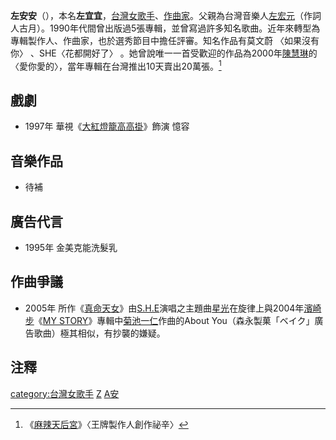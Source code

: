 {{藝人
| 姓名     = 左安安
| 類型     = 女歌手
| 圖片     = 
| 圖片尺寸 = 
| 圖片簡介 = 
| 原名     = 左宜宜
| 外文名   = 
| 外文     = 
| 羅馬拼音 = 
| 英文名   = 
| 綽號     = 
| 其他藝名 = 
| 國籍     = {{ROC}}
| 民族     = 
| 籍貫     = 
| 出生日期 = {{birth_date_and _age|1971|8|29}}
| 出生地點 = {{ROC|臺灣省}}[[臺北縣|臺北縣]]（今新北市）
| 逝世日期 = 
| 逝世地點 = 
| 職業     = [[歌手|歌手]]、[[作曲家|作曲家]]、[[製作|製作]]、歌唱比賽[[評審|評審]]
| 語言     = 
| 教育程度 = 
| 宗教信仰 = 道教
| 父母     = [[左宏元|左宏元]]（父）
| 配偶     = 
| 音樂類型 = [[華語流行音樂|華語流行音樂]]
| 演奏樂器 = 
| 出身地   = 
| 出道作   = 《你戀愛的樣子很中國》
| 出道日期 = 1991年
| 代表作   = 
| 活躍年代 = 1991年至今
| 唱片公司 = 
| 經紀公司 = 
| 網站     = 
| 相關團體 = 
| 獎項     = 
| IMDb    = 
}}
'''左安安'''（{{bd|1971年|8月29日}}），本名'''左宜宜'''，[[台灣|台灣]][[女歌手|女歌手]]、[[作曲家|作曲家]]。父親為台灣音樂人[[左宏元|左宏元]]（作詞人古月）。1990年代間曾出版過5張專輯，並曾寫過許多知名歌曲。近年來轉型為專輯製作人、作曲家，也於選秀節目中擔任評審。知名作品有莫文蔚 〈如果沒有你〉 、SHE〈花都開好了〉 。她曾說唯一一首受歡迎的作品為2000年[[陳慧琳|陳慧琳]]的〈愛你愛的〉，當年專輯在台灣推出10天賣出20萬張。<ref>《[[麻辣天后宮|麻辣天后宮]]》〈王牌製作人創作祕辛〉</ref>

== 戲劇 ==
*1997年 華視《[[大紅燈籠高高掛|大紅燈籠高高掛]]》飾演 憶容
== 音樂作品 ==
*待補
== 廣告代言 ==
*1995年 金美克能洗髮乳

== 作曲爭議 ==
*2005年 所作《[[真命天女|真命天女]]》由[[S.H.E|S.H.E]]演唱之主題曲[[星光|星光]]在旋律上與2004年[[濱崎步|濱崎步]]《[[MY_STORY|MY STORY]]》專輯中[[菊池一仁|菊池一仁]]作曲的About You（森永製菓「ベイク」廣告歌曲）極其相似，有抄襲的嫌疑。

== 注釋 ==
{{Reflist}}

<!-- 戲劇
*1997年 華視[[大紅燈籠高高掛|大紅燈籠高高掛]] 飾演 憶容
 -->
{{DEFAULTSORT:Tso, Ann-An}}
[[category:台灣女歌手|category:台灣女歌手]]
[[category:台灣作曲家|Z]]
[[category:左姓|A安]]

{{Singer-stub}}